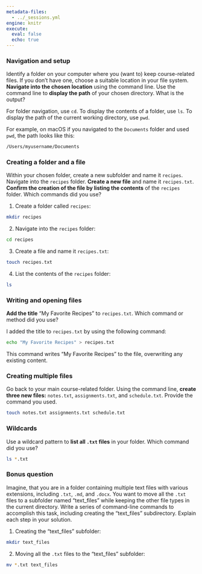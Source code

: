 ```yaml
---
metadata-files:
  - ../_sessions.yml
engine: knitr
execute:
  eval: false
  echo: true
---
```


### Navigation and setup

Identify a folder on your computer where you (want to) keep course-related files. 
If you don't have one, choose a suitable location in your file system.
**Navigate into the chosen location** using the command line.
Use the command line to **display the path** of your chosen directory.
What is the output?

::: {.callout-tip title="Solution" collapse="true" appearance="simple"}

For folder navigation, use `cd`.
To display the contents of a folder, use `ls`.
To display the path of the current working directory, use `pwd`.

For example, on macOS if you navigated to the `Documents` folder and used `pwd`, the path looks like this:

```zsh
/Users/myusername/Documents
```

:::

### Creating a folder and a file

Within your chosen folder, create a new subfolder and name it `recipes`.
Navigate into the `recipes` folder. 
**Create a new file** and name it `recipes.txt`.
**Confirm the creation of the file by listing the contents** of the `recipes` folder.
Which commands did you use?

::: {.callout-tip title="Solution" collapse="true" appearance="simple"}

1. Create a folder called `recipes`:

```zsh
mkdir recipes
```

2. Navigate into the `recipes` folder:

```zsh
cd recipes
```

3. Create a file and name it `recipes.txt`:

```zsh
touch recipes.txt
```

4. List the contents of the `recipes` folder:

```zsh
ls
```

:::

### Writing and opening files

**Add the title** "My Favorite Recipes" to `recipes.txt`.
Which command or method did you use?

::: {.callout-tip title="Solution" collapse="true" appearance="simple"}

I added the title to `recipes.txt` by using the following command:

```zsh
echo "My Favorite Recipes" > recipes.txt
```

This command writes "My Favorite Recipes" to the file, overwriting any existing content.

:::

### Creating multiple files

Go back to your main course-related folder. 
Using the command line, **create three new files:** `notes.txt`, `assignments.txt`, and `schedule.txt`.
Provide the command you used.

::: {.callout-tip title="Solution" collapse="true" appearance="simple"}

```zsh
touch notes.txt assignments.txt schedule.txt
```

:::

### Wildcards

Use a wildcard pattern to **list all `.txt` files** in your folder.
Which command did you use?

::: {.callout-tip title="Solution" collapse="true" appearance="simple"}

```zsh
ls *.txt
```

:::

### Bonus question

Imagine, that you are in a folder containing multiple text files with various extensions, including `.txt`, `.md`, and `.docx`.
You want to move all the `.txt` files to a subfolder named "text_files" while keeping the other file types in the current directory.
Write a series of command-line commands to accomplish this task, including creating the "text_files" subdirectory.
Explain each step in your solution.

::: {.callout-tip title="Solution" collapse="true" appearance="simple"}

1. Creating the "text_files" subfolder:

```zsh
mkdir text_files
```

2. Moving all the `.txt` files to the "text_files" subfolder:

```zsh
mv *.txt text_files
```

:::
